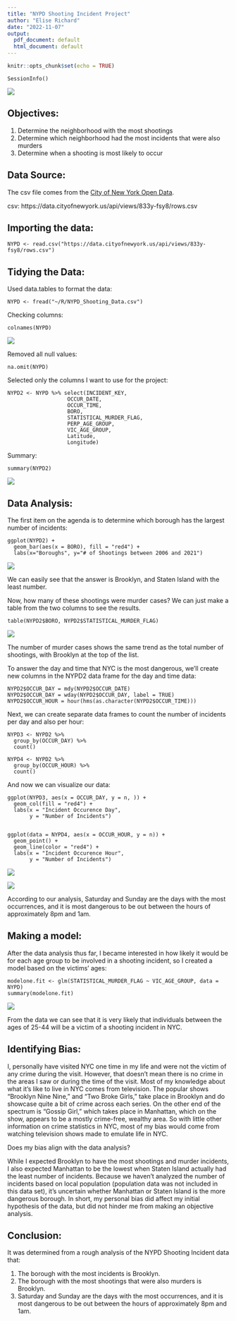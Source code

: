 ---
title: "NYPD Shooting Incident Project"
author: "Elise Richard"
date: "2022-11-07"
output:
  pdf_document: default
  html_document: default
---

```{r setup, include=FALSE}
knitr::opts_chunk$set(echo = TRUE)
```

```
SessionInfo()
```

![](nypdimage5.png)



## Objectives:

1. Determine the neighborhood with the most shootings
2. Determine which neighborhood had the most incidents that were also murders
3. Determine when a shooting is most likely to occur


## Data Source:

The csv file comes from the [City of New York Open Data](https://catalog.data.gov/dataset).

csv: https://data.cityofnewyork.us/api/views/833y-fsy8/rows.csv


## Importing the data:

```
NYPD <- read.csv("https://data.cityofnewyork.us/api/views/833y-fsy8/rows.csv")
```


## Tidying the Data:

Used data.tables to format the data:

```
NYPD <- fread("~/R/NYPD_Shooting_Data.csv")
```

Checking columns:

```
colnames(NYPD)
```

![](nypdimage4.png) 

Removed all null values:

```
na.omit(NYPD)
```

Selected only the columns I want to use for the project:

```
NYPD2 <- NYPD %>% select(INCIDENT_KEY, 
                   OCCUR_DATE,
                   OCCUR_TIME,
                   BORO, 
                   STATISTICAL_MURDER_FLAG,
                   PERP_AGE_GROUP,
                   VIC_AGE_GROUP,
                   Latitude,
                   Longitude)
```


Summary:

```
summary(NYPD2)
```

![](nypdimage6.png)




## Data Analysis:

The first item on the agenda is to determine which borough has the largest number of incidents:

```
ggplot(NYPD2) + 
  geom_bar(aes(x = BORO), fill = "red4") +
  labs(x="Boroughs", y="# of Shootings between 2006 and 2021") 
```

![](nypdimage2.png)



We can easily see that the answer is Brooklyn, and Staten Island with the least number. 

Now, how many of these shootings were murder cases? We can just make a table from the two columns to see the results. 

```
table(NYPD2$BORO, NYPD2$STATISTICAL_MURDER_FLAG)
```

![](nypdimage7.png)

The number of murder cases shows the same trend as the total number of shootings, with Brooklyn at the top of the list. 

To answer the day and time that NYC is the most dangerous, we'll create new columns in the NYPD2 data frame for the day and time data:


```
NYPD2$OCCUR_DAY = mdy(NYPD2$OCCUR_DATE)
NYPD2$OCCUR_DAY = wday(NYPD2$OCCUR_DAY, label = TRUE)
NYPD2$OCCUR_HOUR = hour(hms(as.character(NYPD2$OCCUR_TIME)))

```
Next, we can create separate data frames to count the number of incidents per day and also per hour:


```
NYPD3 <- NYPD2 %>%
  group_by(OCCUR_DAY) %>%
  count()

NYPD4 <- NYPD2 %>%
  group_by(OCCUR_HOUR) %>%
  count()

```

And now we can visualize our data:

```
ggplot(NYPD3, aes(x = OCCUR_DAY, y = n, )) +
  geom_col(fill = "red4") +
  labs(x = "Incident Occurence Day",
       y = "Number of Incidents") 
       
       
ggplot(data = NYPD4, aes(x = OCCUR_HOUR, y = n)) + 
  geom_point() +
  geom_line(color = "red4") +
  labs(x = "Incident Occurence Hour",
       y = "Number of Incidents") 

```

![](nypdimage8.png)


![](nypdimage9.png)

According to our analysis, Saturday and Sunday are the days with the most occurrences, and it is most dangerous to be out between the hours of approximately 8pm and 1am. 


## Making a model:

After the data analysis thus far, I became interested in how likely it would be for each age group to be involved in a shooting incident, so I created a model based on the victims' ages:


``` 
modelone.fit <- glm(STATISTICAL_MURDER_FLAG ~ VIC_AGE_GROUP, data = NYPD)
summary(modelone.fit)

```
![](nypdimage10.png)

From the data we can see that it is very likely that individuals between the ages of 25-44 will be a victim of a shooting incident in NYC. 


## Identifying Bias:

I, personally have visited NYC one time in my life and were not the victim of any crime during the visit. However, that doesn't mean there is no crime in the areas I saw or during the time of the visit. Most of my knowledge about what it's like to live in NYC comes from television. The popular shows "Brooklyn Nine Nine," and "Two Broke Girls," take place in Brooklyn and do showcase quite a bit of crime across each series. On the other end of the spectrum is "Gossip Girl," which takes place in Manhattan, which on the show, appears to be a mostly crime-free, wealthy area. So with little other information on crime statistics in NYC, most of my bias would come from watching television shows made to emulate life in NYC. 


Does my bias align with the data analysis?

While I expected Brooklyn to have the most shootings and murder incidents, I also expected Manhattan to be the lowest when Staten Island actually had the least number of incidents. Because we haven't analyzed the number of incidents based on local population (population data was not included in this data set), it's uncertain whether Manhattan or Staten Island is the more dangerous borough. In short, my personal bias did affect my initial hypothesis of the data, but did not hinder me from making an objective analysis. 


## Conclusion:

It was determined from a rough analysis of the NYPD Shooting Incident data that:


1. The borough with the most incidents is Brooklyn.
2. The borough with the most shootings that were also murders is Brooklyn.
3. Saturday and Sunday are the days with the most occurrences, and it is most dangerous to be out between the hours of approximately 8pm and 1am. 

